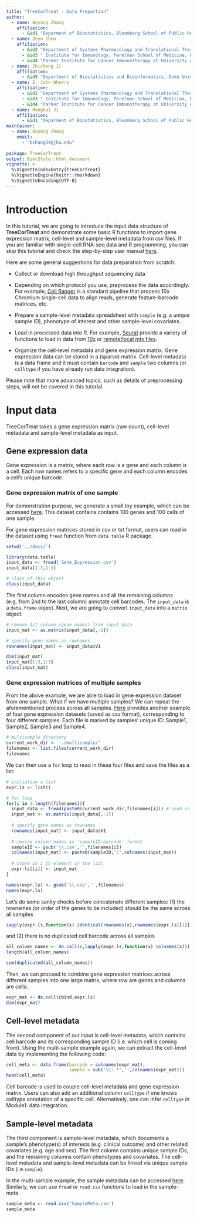 ```yaml
---
title: "TreeCorTreat - Data Prepartion"
author: 
  - name: Boyang Zhang
    affiliation: 
      - &id1 "Deparment of Biostatistics, Bloomberg School of Public Health, Johns Hopkins University"
  - name: Zeyu Chen
    affiliation: 
      - &id2 "Department of Systems Pharmacology and Translational Therapeutics, Perelman School of Medicine, University of Pennsylvania"
      - &id3 " Institute for Immunology, Perelman School of Medicine, University of Pennsylvania"
      - &id4 "Parker Institute for Cancer Immunotherapy at University of Pennsylvania"
  - name: Zhicheng Ji
    affiliation: 
      - &id5 "Department of Biostatistics and Bioinformatics, Duke University School of Medicine"
  - name: E. John Wherry
    affiliation: 
      - &id2 "Department of Systems Pharmacology and Translational Therapeutics, Perelman School of Medicine, University of Pennsylvania"
      - &id3 " Institute for Immunology, Perelman School of Medicine, University of Pennsylvania"
      - &id4 "Parker Institute for Cancer Immunotherapy at University of Pennsylvania"
  - name: Hongkai Ji
    affiliation: 
      - &id1 "Deparment of Biostatistics, Bloomberg School of Public Health, Johns Hopkins University"
maintainer:
  - name: Boyang Zhang
    email: 
      - "bzhang34@jhu.edu"
      
package: TreeCorTreat
output: BiocStyle::html_document
vignette: >
  %\VignetteIndexEntry{TreeCorTreat}
  %\VignetteEngine{knitr::rmarkdown}
  %\VignetteEncoding{UTF-8}
---
```



# Introduction

In this tutorial, we are going to introduce the input data structure of **TreeCorTreat** and demonstrate some basic R functions to import gene expression matrix, cell-level and sample-level metadata from csv files. If you are familiar with single-cell RNA-seq data and R programming, you can skip this tutorial and check the step-by-step user manual [here](https://byzhang23.github.io/TreeCorTreat/TreeCorTreat.html).

Here are some general suggestions for data preparation from scratch:

* Collect or download high throughput sequencing data

* Depending on which protocol you use, preprocess the data accordingly. For example, [Cell Ranger](https://support.10xgenomics.com/single-cell-gene-expression/software/pipelines/latest/what-is-cell-ranger) is a standard pipeline that process 10x Chromium single-cell data to align reads, generate feature-barcode matrices, etc. 

* Prepare a sample-level metadata spreadsheet with `sample` (e.g. a unique sample ID), phenotype of interest and other sample-level covariates. 

* Load in processed data into R. For example, [Seurat](https://satijalab.org/seurat/articles/pbmc3k_tutorial.html) provide a variety of functions to load in data from [10x](https://satijalab.org/seurat/reference/read10x) or [remote/local mtx files](https://satijalab.org/seurat/reference/readmtx). 

* Organize the cell-level metadata and gene expression matrix. Gene expression data can be stored in a (sparse) matrix. Cell-level metadata is a data frame and it must contain `barcode` and `sample` two columns (or `celltype` if you have already run data integration).

Please note that more advanced topics, such as details of preprocessing steps, will not be covered in this tutorial.   

# Input data

TreeCorTreat takes a gene expression matrix (raw count), cell-level metadata and sample-level metadata as input. 

## Gene expression data

Gene expression is a matrix, where each row is a gene and each column is a cell. Each row names refers to a specific gene and each column encodes a cell's unique barcode. 

### Gene expression matrix of one sample

For demonstration purpose, we generate a small toy example, which can be accessed [here](https://github.com/byzhang23/TreeCorTreat/blob/master/docs/Gene_Expression.csv). 
This dataset contains contains 100 genes and 100 cells of one sample. 

For gene expression matrices stored in csv or txt format, users can read in the dataset using `fread` function from `data.table` R package.

```r
setwd('../docs/')
```

```r
library(data.table)
input_data <- fread('Gene_Expression.csv')
input_data[1:3,1:3]

# class of this object
class(input_data)
```

The first column encodes gene names and all the remaining columns (e.g. from 2nd to the last column) annotate cell barcodes. The `input_data` is a `data.frame` object. Next, we are going to convert `input_data` into a `matrix` object:

```r
# remove 1st column (gene names) from input_data
input_mat <- as.matrix(input_data[,-1])

# specify gene names as rownames
rownames(input_mat) <- input_data$V1

dim(input_mat)
input_mat[1:3,1:3]
class(input_mat)
```

### Gene expression matrices of multiple samples

From the above example, we are able to load in gene expression dataset from one sample. What if we have multiple samples? We can repeat the aforementioned process across all samples. [Here](https://github.com/byzhang23/TreeCorTreat/tree/master/docs/multisample) provides another example of four gene expression datasets (saved as csv format), corresponding to four different samples. Each file is marked by samples' unique ID: Sample1, Sample2, Sample3 and Sample4.

```r
# multisample directory
current_work_dir <- './multisample/'
filenames <- list.files(current_work_dir)
filenames
```

We can then use a `for` loop to read in these four files and save the files as a list:

```r
# initialize a list
expr.ls <- list()

# for loop
for(i in 1:length(filenames)){
  input_data <- fread(paste0(current_work_dir,filenames[i])) # read in i th file
  input_mat <- as.matrix(input_data[,-1])
  
  # specify gene names as rownames
  rownames(input_mat) <- input_data$V1
  
  # revise column names as 'sampleID:barcode' format
  sampleID <- gsub('\\.csv','',filenames[i])
  colnames(input_mat) <- paste0(sampleID,':',colnames(input_mat))
  
  # store in i th element in the list
  expr.ls[[i]] <- input_mat
}

names(expr.ls) <- gsub('\\.csv','',filenames)
names(expr.ls)
```

Let's do some sanity checks before concatenate different samples: (1) the rownames (or order of the genes to be included) should be the same across all samples

```r
sapply(expr.ls,function(x) identical(rownames(x),rownames(expr.ls[[1]])))
```

and (2) there is no duplicated cell barcode across all samples

```r
all_column_names <- do.call(c,lapply(expr.ls,function(x) colnames(x)))
length(all_column_names)

sum(duplicated(all_column_names))
```

Then, we can proceed to combine gene expression matrices across different samples into one large matrix, where row are genes and columns are cells:

```r
expr_mat <- do.call(cbind,expr.ls)
dim(expr_mat)
```


## Cell-level metadata

The second component of our input is cell-level metadata, which contains cell barcode and its corresponding sample ID (i.e. which cell is coming from). Using the multi-sample example again, we can extract the cell-level data by implementing the following code:

```r
cell_meta <- data.frame(barcode = colnames(expr_mat),
                        sample = sub('\\:.*','',colnames(expr_mat)))
head(cell_meta)
```

Cell barcode is used to couple cell-level metadata and gene expression matrix. Users can also add an additional column `celltype` if one knows celltype annotation of a specific cell. Alternatively, one can infer `celltype` in Module1: data integration.

## Sample-level metadata

The third component is sample-level metadata, which documents a sample's phenotype(s) of interests (e.g. clinical outcome) and other related covariates (e.g. age and sex). The first column contains unique sample IDs, and the remaining columns contain phenotypes and covariates. The cell-level metadata and sample-level metadata can be linked via unique sample IDs (i.e.`sample`). 

In the multi-sample example, the sample metadata can be accessed [here](https://github.com/byzhang23/TreeCorTreat/blob/master/docs/SampleMeta.csv). Similarly, we can use `fread` or `read.csv` functions to load in the sample-meta.

```r
sample_meta <- read.csv('SampleMeta.csv')
sample_meta
```
